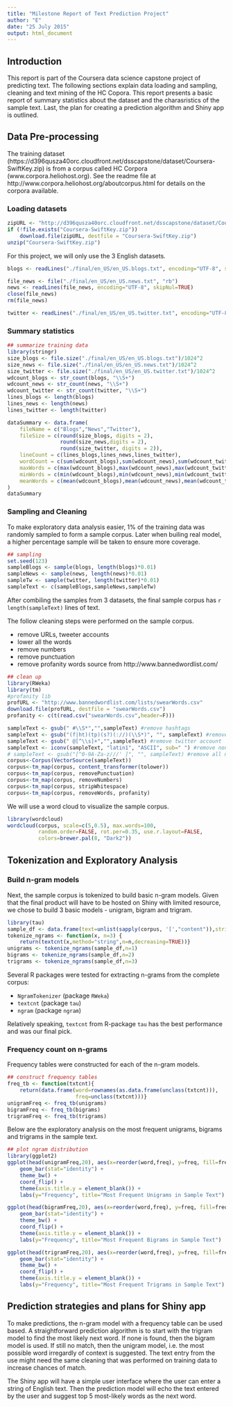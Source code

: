 ```yaml
---
title: "Milestone Report of Text Prediction Project"
author: "E"
date: "25 July 2015"
output: html_document
---
```


## Introduction

This report is part of the Coursera data science capstone project of predicting text. The following sections explain data loading and sampling, cleaning and text mining of the HC Copora.  This report presents a basic report of summary statistics about the dataset and the charasristics of the sample text. Last, the plan for creating a prediction algorithm and Shiny app is outlined.

## Data Pre-processing

The training dataset (https://d396qusza40orc.cloudfront.net/dsscapstone/dataset/Coursera-SwiftKey.zip) is from a corpus called HC Corpora (www.corpora.heliohost.org). See the readme file at http://www.corpora.heliohost.org/aboutcorpus.html for details on the corpora available.

### Loading datasets

```r
zipURL <- "http://d396qusza40orc.cloudfront.net/dsscapstone/dataset/Coursera-SwiftKey.zip"
if (!file.exists("Coursera-SwiftKey.zip")) 
    download.file(zipURL, destfile = "Coursera-SwiftKey.zip")
unzip("Coursera-SwiftKey.zip")
```

For this project, we will only use the 3 English datasets.

```r
blogs <- readLines("./final/en_US/en_US.blogs.txt", encoding="UTF-8", skipNul=TRUE)

file_news <- file("./final/en_US/en_US.news.txt", "rb")
news <- readLines(file_news, encoding="UTF-8", skipNul=TRUE)
close(file_news)
rm(file_news)

twitter <- readLines("./final/en_US/en_US.twitter.txt", encoding="UTF-8", skipNul=TRUE)
```

### Summary statistics

```r
## summarize training data
library(stringr)
size_blogs <- file.size("./final/en_US/en_US.blogs.txt")/1024^2
size_news <- file.size("./final/en_US/en_US.news.txt")/1024^2
size_twitter <- file.size("./final/en_US/en_US.twitter.txt")/1024^2
wdcount_blogs <- str_count(blogs, "\\S+")
wdcount_news <- str_count(news, "\\S+")
wdcount_twitter <- str_count(twitter, "\\S+")
lines_blogs <- length(blogs)
lines_news <- length(news)
lines_twitter <- length(twitter)

dataSummary <- data.frame(
    fileName = c("Blogs","News","Twitter"),
    fileSize = c(round(size_blogs, digits = 2), 
                 round(size_news,digits = 2), 
                 round(size_twitter, digits = 2)),
    lineCount = c(lines_blogs,lines_news,lines_twitter),
    wordCount = c(sum(wdcount_blogs),sum(wdcount_news),sum(wdcount_twitter)),
    maxWords = c(max(wdcount_blogs),max(wdcount_news),max(wdcount_twitter)),
    minWords = c(min(wdcount_blogs),min(wdcount_news),min(wdcount_twitter)),
    meanWords = c(mean(wdcount_blogs),mean(wdcount_news),mean(wdcount_twitter))
)
dataSummary
```

### Sampling and Cleaning

To make exploratory data analysis easier, 1% of the training data was randomly sampled to form a sample corpus. Later when builing real model, a higher percentage sample will be taken to ensure more coverage.

```r
## sampling
set.seed(123)
sampleBlogs <- sample(blogs, length(blogs)*0.01)
sampleNews <- sample(news, length(news)*0.01)
sampleTw <- sample(twitter, length(twitter)*0.01)
sampleText <- c(sampleBlogs,sampleNews,sampleTw)
```

After combiling the samples from 3 datasets, the final sample corpus has `r length(sampleText)` lines of text.

The follow cleaning steps were performed on the sample corpus.

- remove URLs, tweeter accounts
- lower all the words
- remove numbers
- remove punctuation
- remove profanity words source from http://www.bannedwordlist.com/

```r
## clean up
library(RWeka)
library(tm)
#profanity lib
profURL <- "http://www.bannedwordlist.com/lists/swearWords.csv"
download.file(profURL, destfile = "swearWords.csv")
profanity <- c(t(read.csv("swearWords.csv",header=F)))

sampleText <- gsub(" #\\S*","",sampleText) #remove hashtags 
sampleText <- gsub("(f|ht)(tp)(s?)(://)(\\S*)", "", sampleText) #remove URLs (http, https, ftp)
sampleText <- gsub(" @[^\\s]+","",sampleText) #remove twitter account 
sampleText <- iconv(sampleText, "latin1", "ASCII", sub=" ") #remove non-printable
# sampleText <- gsub("[^0-9A-Za-z///' ]", "", sampleText) #remove all non english / non numeric 
corpus<-Corpus(VectorSource(sampleText))
corpus<-tm_map(corpus, content_transformer(tolower))
corpus<-tm_map(corpus, removePunctuation)
corpus<-tm_map(corpus, removeNumbers)
corpus<-tm_map(corpus, stripWhitespace)
corpus<-tm_map(corpus, removeWords, profanity)
```

We will use a word cloud to visualize the sample corpus.
```r
library(wordcloud)
wordcloud(corpus, scale=c(5,0.5), max.words=100, 
          random.order=FALSE, rot.per=0.35, use.r.layout=FALSE, 
          colors=brewer.pal(8, "Dark2"))
```

## Tokenization and Exploratory Analysis

### Build n-gram models

Next, the sample corpus is tokenized to build basic n-gram models. Given that the final product will have to be hosted on Shiny with limited resource, we chose to build 3 basic models - unigram, bigram and trigram. 

```r
library(tau)
sample_df <- data.frame(text=unlist(sapply(corpus, '[',"content")),stringsAsFactors=F)
tokenize_ngrams <- function(x, n=3) {
    return(textcnt(x,method="string",n=n,decreasing=TRUE))}
unigrams <- tokenize_ngrams(sample_df,n=1)
bigrams <- tokenize_ngrams(sample_df,n=2)
trigrams <- tokenize_ngrams(sample_df,n=3)
```

Several R packages were tested for extracting n-grams from the complete corpus:

- `NgramTokenizer` (package `RWeka`) 
- `textcnt` (package `tau`) 
- `ngram` (package `ngram`)

Relatively speaking, `textcnt` from R-package `tau` has the best performance and was our final pick.

### Frequency count on n-grams

Frequency tables were constructed for each of the n-gram models. 

```r
## construct frequency tables
freq_tb <- function(txtcnt){
    return(data.frame(word=rownames(as.data.frame(unclass(txtcnt))),
                      freq=unclass(txtcnt)))}
unigramFreq <- freq_tb(unigrams)
bigramFreq <- freq_tb(bigrams)
trigramFreq <- freq_tb(trigrams)
```

Below are the exploratory analysis on the most frequent unigrams, bigrams and trigrams in the sample text.

```r
## plot ngram distribution
library(ggplot2)
ggplot(head(unigramFreq,20), aes(x=reorder(word,freq), y=freq, fill=freq)) +
    geom_bar(stat="identity") +
    theme_bw() +
    coord_flip() +
    theme(axis.title.y = element_blank()) +
    labs(y="Frequency", title="Most Frequent Unigrams in Sample Text")

ggplot(head(bigramFreq,20), aes(x=reorder(word,freq), y=freq, fill=freq)) +
    geom_bar(stat="identity") +
    theme_bw() +
    coord_flip() +
    theme(axis.title.y = element_blank()) +
    labs(y="Frequency", title="Most Frequent Bigrams in Sample Text")

ggplot(head(trigramFreq,20), aes(x=reorder(word,freq), y=freq, fill=freq)) +
    geom_bar(stat="identity") +
    theme_bw() +
    coord_flip() +
    theme(axis.title.y = element_blank()) +
    labs(y="Frequency", title="Most Frequent Trigrams in Sample Text")
```

## Prediction strategies and plans for Shiny app

To make predictions, the n-gram model with a frequency table can be used based. A straightforward prediction algorithm is to start with the trigram model to find the most likely next word. If none is found, then the bigram model is used. If still no match, then the unigram model, i.e. the most possible word irregardly of context is suggested. The text entry from the use might need the same cleaning that was performed on training data to increase chances of match.

The Shiny app will have a simple user interface where the user can enter a string of English text. Then the prediction model will echo the text entered by the user and suggest top 5 most-likely words as the next word.